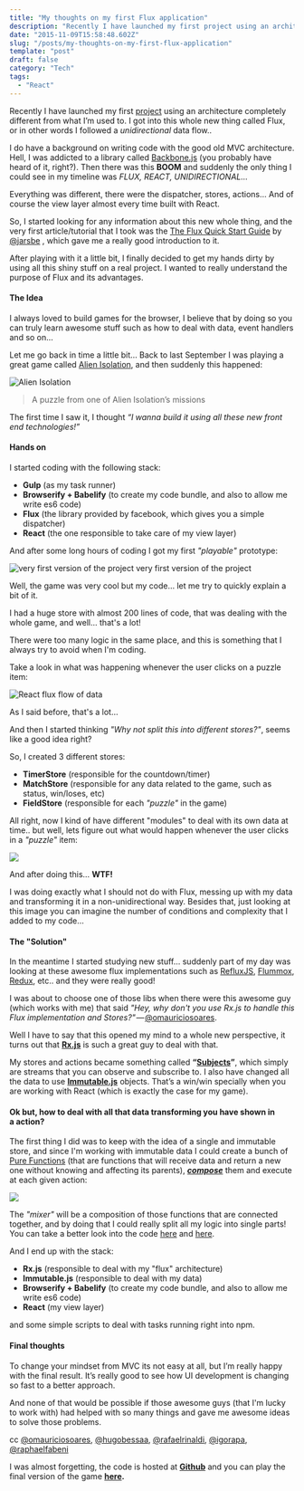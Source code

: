 ```yaml
---
title: "My thoughts on my first Flux application"
description: "Recently I have launched my first project using an architecture completely different from what I’m used to. I got into this whole new thing…"
date: "2015-11-09T15:58:48.602Z"
slug: "/posts/my-thoughts-on-my-first-flux-application"
template: "post"
draft: false
category: "Tech"
tags:
  - "React"
---
```


Recently I have launched my first [project](http://weslleyaraujo.github.io/react-flux-puzzle) using an architecture completely different from what I’m used to. I got into this whole new thing called Flux, or in other words I followed a _unidirectional_ data flow..

I do have a background on writing code with the good old MVC architecture. Hell, I was addicted to a library called [Backbone.js](http://backbonejs.org) (you probably have heard of it, right?). Then there was this **BOOM** and suddenly the only thing I could see in my timeline was _FLUX, REACT, UNIDIRECTIONAL…_

Everything was different, there were the dispatcher, stores, actions… And of course the view layer almost every time built with React.

So, I started looking for any information about this new whole thing, and the very first article/tutorial that I took was the [The Flux Quick Start Guide](http://www.jackcallister.com/2015/02/26/the-flux-quick-start-guide.html) by [@jarsbe](https://twitter.com/jarsbe) , which gave me a really good introduction to it.

After playing with it a little bit, I finally decided to get my hands dirty by using all this shiny stuff on a real project. I wanted to really understand the purpose of Flux and its advantages.

#### The Idea

I always loved to build games for the browser, I believe that by doing so you can truly learn awesome stuff such as how to deal with data, event handlers and so on…

Let me go back in time a little bit… Back to last September I was playing a great game called [Alien Isolation](http://alienisolation.com), and then suddenly this happened:

![Alien Isolation](./alien-isolation.jpeg)

> A puzzle from one of Alien Isolation’s missions

The first time I saw it, I thought _“I wanna build it using all these new front end technologies!”_

#### Hands on

I started coding with the following stack:

- **Gulp** (as my task runner)
- **Browserify + Babelify** (to create my code bundle, and also to allow me write es6 code)
- **Flux** (the library provided by facebook, which gives you a simple dispatcher)
- **React** (the one responsible to take care of my view layer)

And after some long hours of coding I got my first _"playable"_ prototype:

![very first version of the project](./react-flux-first-version.gif)
very first version of the project

Well, the game was very cool but my code… let me try to quickly explain a bit of it.

I had a huge store with almost 200 lines of code, that was dealing with the whole game, and well... that's a lot!

There were too many logic in the same place, and this is something that I always try to avoid when I'm coding.

Take a look in what was happening whenever the user clicks on a puzzle item:

![React flux flow of data](./react-flux-overview.png)

As I said before, that's a lot…

And then I started thinking _"Why not split this into different stores?"_, seems like a good idea right?

So, I created 3 different stores:

- **TimerStore** (responsible for the countdown/timer)
- **MatchStore** (responsible for any data related to the game, such as status, win/loses, etc)
- **FieldStore** (responsible for each _"puzzle"_ in the game)

All right, now I kind of have different "modules" to deal with its own data at time.. but well, lets figure out what would happen whenever the user clicks in a _"puzzle"_ item:

![](./react-flux-overview-detailed.png)

And after doing this… **WTF!**

I was doing exactly what I should not do with Flux, messing up with my data and transforming it in a non-unidirectional way. Besides that, just looking at this image you can imagine the number of conditions and complexity that I added to my code…

#### The "Solution"

In the meantime I started studying new stuff… suddenly part of my day was looking at these awesome flux implementations such as [RefluxJS](https://github.com/reflux/refluxjs), [Flummox](https://github.com/acdlite/flummox), [Redux](https://github.com/rackt/redux), etc.. and they were really good!

I was about to choose one of those libs when there were this awesome guy (which works with me) that said *"Hey, why don't you use Rx.js to handle this Flux implementation and Stores?"* — [@omauriciosoares](http://twitter.com/omauriciosoares).

Well I have to say that this opened my mind to a whole new perspective, it turns out that [**Rx.js**](http://reactivex.io/) is such a great guy to deal with that.

My stores and actions became something called **“**[**Subjects**](http://reactivex.io/documentation/subject.html)**”**, which simply are streams that you can observe and subscribe to. I also have changed all the data to use [**Immutable.js**](https://facebook.github.io/immutable-js/) objects. That’s a win/win specially when you are working with React (which is exactly the case for my game).

#### Ok but, how to deal with all that data transforming you have shown in a action?

The first thing I did was to keep with the idea of a single and immutable store, and since I'm working with immutable data I could create a bunch of [Pure Functions](https://en.wikipedia.org/wiki/Pure_function) (that are functions that will receive data and return a new one without knowing and affecting its parents), [**_compose_**](http://underscorejs.org/#compose) them and execute at each given action:

![](./react-flux-mixed.png)

The _"mixer"_ will be a composition of those functions that are connected together, and by doing that I could really split all my logic into single parts! You can take a better look into the code [here](https://github.com/weslleyaraujo/react-flux-puzzle/blob/master/src/assets/js/helpers/store-utils.js) and [here](https://github.com/weslleyaraujo/react-flux-puzzle/blob/master/src/assets/js/store/state-store.js).

And I end up with the stack:

- **Rx.js** (responsible to deal with my "flux" architecture)
- **Immutable.js** (responsible to deal with my data)
- **Browserify + Babelify** (to create my code bundle, and also to allow me write es6 code)
- **React** (my view layer)

and some simple scripts to deal with tasks running right into npm.

#### Final thoughts

To change your mindset from MVC its not easy at all, but I’m really happy with the final result. It’s really good to see how UI development is changing so fast to a better approach.

And none of that would be possible if those awesome guys (that I'm lucky to work with) had helped with so many things and gave me awesome ideas to solve those problems.

cc [@omauriciosoares](http://twitter.com/omauriciosoares), [@hugobessaa](https://twitter.com/hugobessaa), [@rafaelrinaldi](https://twitter.com/rafaelrinaldi), [@igorapa](https://twitter.com/igorapa), [@raphaelfabeni](https://twitter.com/raphaelfabeni)

I was almost forgetting, the code is hosted at [**Github**](http://github.com/weslleyaraujo/react-flux-puzzle) and you can play the final version of the game [**here**](http://weslleyaraujo.github.io/react-flux-puzzle)**.**
